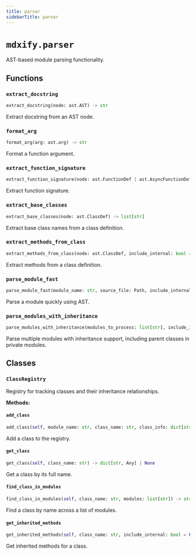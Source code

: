 ```yaml
---
title: parser
sidebarTitle: parser
---
```


# `mdxify.parser`


AST-based module parsing functionality.

## Functions

### `extract_docstring` <sup><a href="https://github.com/zzstoatzz/mdxify/blob/main/mdxify/parser.py#L12" target="_blank"><Icon icon="github" style="width: 14px; height: 14px;" /></a></sup>

```python
extract_docstring(node: ast.AST) -> str
```


Extract docstring from an AST node.


### `format_arg` <sup><a href="https://github.com/zzstoatzz/mdxify/blob/main/mdxify/parser.py#L29" target="_blank"><Icon icon="github" style="width: 14px; height: 14px;" /></a></sup>

```python
format_arg(arg: ast.arg) -> str
```


Format a function argument.


### `extract_function_signature` <sup><a href="https://github.com/zzstoatzz/mdxify/blob/main/mdxify/parser.py#L37" target="_blank"><Icon icon="github" style="width: 14px; height: 14px;" /></a></sup>

```python
extract_function_signature(node: ast.FunctionDef | ast.AsyncFunctionDef) -> str
```


Extract function signature.


### `extract_base_classes` <sup><a href="https://github.com/zzstoatzz/mdxify/blob/main/mdxify/parser.py#L68" target="_blank"><Icon icon="github" style="width: 14px; height: 14px;" /></a></sup>

```python
extract_base_classes(node: ast.ClassDef) -> list[str]
```


Extract base class names from a class definition.


### `extract_methods_from_class` <sup><a href="https://github.com/zzstoatzz/mdxify/blob/main/mdxify/parser.py#L87" target="_blank"><Icon icon="github" style="width: 14px; height: 14px;" /></a></sup>

```python
extract_methods_from_class(node: ast.ClassDef, include_internal: bool = False) -> list[dict[str, Any]]
```


Extract methods from a class definition.


### `parse_module_fast` <sup><a href="https://github.com/zzstoatzz/mdxify/blob/main/mdxify/parser.py#L167" target="_blank"><Icon icon="github" style="width: 14px; height: 14px;" /></a></sup>

```python
parse_module_fast(module_name: str, source_file: Path, include_internal: bool = False, class_registry: ClassRegistry | None = None) -> dict[str, Any]
```


Parse a module quickly using AST.


### `parse_modules_with_inheritance` <sup><a href="https://github.com/zzstoatzz/mdxify/blob/main/mdxify/parser.py#L224" target="_blank"><Icon icon="github" style="width: 14px; height: 14px;" /></a></sup>

```python
parse_modules_with_inheritance(modules_to_process: list[str], include_internal: bool = False) -> dict[str, dict[str, Any]]
```


Parse multiple modules with inheritance support, including parent classes in private modules.


## Classes

### `ClassRegistry` <sup><a href="https://github.com/zzstoatzz/mdxify/blob/main/mdxify/parser.py#L103" target="_blank"><Icon icon="github" style="width: 14px; height: 14px;" /></a></sup>


Registry for tracking classes and their inheritance relationships.


**Methods:**

#### `add_class` <sup><a href="https://github.com/zzstoatzz/mdxify/blob/main/mdxify/parser.py#L111" target="_blank"><Icon icon="github" style="width: 14px; height: 14px;" /></a></sup>

```python
add_class(self, module_name: str, class_name: str, class_info: dict[str, Any], source_file: Optional[str] = None)
```

Add a class to the registry.


#### `get_class` <sup><a href="https://github.com/zzstoatzz/mdxify/blob/main/mdxify/parser.py#L121" target="_blank"><Icon icon="github" style="width: 14px; height: 14px;" /></a></sup>

```python
get_class(self, class_name: str) -> dict[str, Any] | None
```

Get a class by its full name.


#### `find_class_in_modules` <sup><a href="https://github.com/zzstoatzz/mdxify/blob/main/mdxify/parser.py#L125" target="_blank"><Icon icon="github" style="width: 14px; height: 14px;" /></a></sup>

```python
find_class_in_modules(self, class_name: str, modules: list[str]) -> str | None
```

Find a class by name across a list of modules.


#### `get_inherited_methods` <sup><a href="https://github.com/zzstoatzz/mdxify/blob/main/mdxify/parser.py#L133" target="_blank"><Icon icon="github" style="width: 14px; height: 14px;" /></a></sup>

```python
get_inherited_methods(self, class_name: str, include_internal: bool = False) -> list[dict[str, Any]]
```

Get inherited methods for a class.

